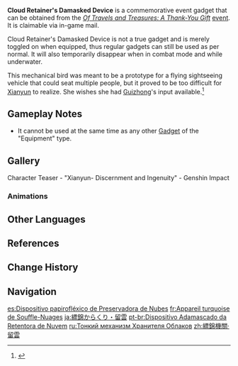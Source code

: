 {{Item Infobox
|id          = 220074
|image       = Item Cloud Retainer's Damasked Device.png
|type        = Gadgets
|group       = 
|invCategory = Gadgets
|quality     = 4
|effect      = 
|description = Made from stacked paper, this lightweight device has the appearance of a bird, and fittingly, was given to you by [[Cloud Retainer]].<br>While it may be called a "device," you cannot see any traditional mechanical components here &mdash; well, not from the outside, anyway.<br>It seems that this adeptus' skills as a mechanist have improved even further.
|reusable    = Yes
|usage       = Equipment
|memento     = Yes
|source1     = [[Of Travels and Treasures: A Thank-You Gift]] event
|event       = Of Travels and Treasures: A Thank-You Gift
}}
'''Cloud Retainer's Damasked Device''' is a commemorative event gadget that can be obtained from the ''[[Of Travels and Treasures: A Thank-You Gift]]'' [[event]]. It is claimable via in-game mail.

Cloud Retainer's Damasked Device is not a true gadget and is merely toggled on when equipped, thus regular gadgets can still be used as per normal. It will also temporarily disappear when in combat mode and while underwater.

This mechanical bird was meant to be a prototype for a flying sightseeing vehicle that could seat multiple people, but it proved to be too difficult for [[Xianyun]] to realize. She wishes she had [[Guizhong]]'s input available.<ref>{{Ref/VO|Xianyun|Something to Share|quote='''Xianyun:''' [...] *sigh* If only Guizhong were still here. She, no doubt, would offer many baffling but ingenious solutions to this conundrum.}}</ref>

==Gameplay Notes==
* It cannot be used at the same time as any other [[Gadget]] of the "Equipment" type.
<!--
==Usage==

==Preview==
-->
==Gallery==
<gallery>
Character Teaser - "Xianyun- Discernment and Ingenuity" - Genshin Impact
</gallery>

===Animations===
{{Preview
|file1    = Item Cloud Retainer's Damasked Device Animation 2
|caption1 = Equipped

|file2    = Item Cloud Retainer's Damasked Device Animation 1
|caption2 = Animation 1
}}

==Other Languages==
{{Other Languages
|en      = Cloud Retainer's Damasked Device
|zhs     = 缥锦机关・留云
|zhs_rm  = Piǎojǐn Jīguān - Liúyún
|zht     = 縹錦機關・留雲
|zht_rm  = Piǎojǐn Jīguān - Liúyún
|zh_tl   = Light Blue Silk Machine - Cloud Retainer
|ja      = 縹錦からくり・留雲
|ja_rm   = Hyougin Karakuri - Ryuu'un
|ja_tl   = Light Indigo Brocade Device - Cloud Retainer
|ko      = 푸른 비단 기관・류운
|ko_tl   = Blue Silk Machine - Cloud Retainer
|es      = Dispositivo papirofléxico de Preservadora de Nubes
|es_tl   = Cloud Preserver's Origami Device
|fr      = Appareil turquoise de Souffle-Nuages
|fr_tl   = Cloud Retainer's Turquoise Device
|ru      = Тонкий механизм Хранителя Облаков
|ru_tl   = Cloud Keeper's High-Quality Mechanism
|th      = Cloud Retainer's Damasked Device
|vi      = Cơ Quan Giấy Lụa - Lưu Vân
|vi_tl   = Brocade Device - Cloud Retainer
|de      = Türkis verzierte Papiervorrichtung - Stehende Wolken
|de_tl   = Turquoise Decorated Paper Device - Cloud Retainer
|id      = Cloud Retainer's Damasked Device
|pt      = Dispositivo Adamascado da Retentora de Nuvem
|pt_tl   = Cloud Retainer Damask Device
|tr      = Bulutlar Hakimi'nin Süslü Cihazı
|tr_tl   = Cloud Retainer's Ornate Device
|it      = Dispositivo damascato di Vestale delle nuvole
|it_tl   = 
}}

==References==
{{Reflist}}

==Change History==
{{Change History|3.1}}

==Navigation==
{{Gadget Navbox}}

[[es:Dispositivo papirofléxico de Preservadora de Nubes]]
[[fr:Appareil turquoise de Souffle-Nuages]]
[[ja:縹錦からくり・留雲]]
[[pt-br:Dispositivo Adamascado da Retentora de Nuvem]]
[[ru:Тонкий механизм Хранителя Облаков]]
[[zh:縹錦機關·留雲]]